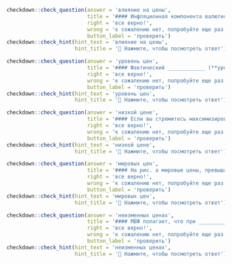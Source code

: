 ```r
checkdown::check_question(answer = 'влияние на цены', 
                          title = '#### Инфляционная компонента валютного канала характеризует то, как изменение курса валюты отражается на стоимости экспортных и импортных товаров (непосредственное ____________ (**влияние, на, цена**)).',
                          right = 'все верно!', 
                          wrong = 'к сожалению нет, попробуйте еще раз...',
                          button_label = 'проверить')
checkdown::check_hint(hint_text = 'влияние на цены',
                      hint_title = '🔎 Нажмите, чтобы посмотреть ответ')
```

```r
checkdown::check_question(answer = 'уровень цен', 
                          title = '#### Фактический ____________ (**уровень, цена**) оказывается выше ожидаемого уровня цен.',
                          right = 'все верно!', 
                          wrong = 'к сожалению нет, попробуйте еще раз...',
                          button_label = 'проверить')
checkdown::check_hint(hint_text = 'уровень цен',
                      hint_title = '🔎 Нажмите, чтобы посмотреть ответ')
```

```r
checkdown::check_question(answer = 'низкой цене', 
                          title = '#### Если вы стремитесь максимизировать чистую выгоду от покупки товара, вам лучше купить меньшее количество товара, но по более ____________ (**низкий, цена**).',
                          right = 'все верно!', 
                          wrong = 'к сожалению нет, попробуйте еще раз...',
                          button_label = 'проверить')
checkdown::check_hint(hint_text = 'низкой цене',
                      hint_title = '🔎 Нажмите, чтобы посмотреть ответ')
```

```r
checkdown::check_question(answer = 'мировых цен', 
                          title = '#### На рис. а мировые цены, превышающие внутреннюю цен) в 1 дол., приводят к внутренним излишкам аяюминия. Как показано на кривой предложения экспорта на рис. 6, эти излишки экспортируются. Недостаточный объем алюминия возникает при ____________ (**мировой, цена**)ах ниже 1 дол. (рис. а). Этот объем восполняется импортом алюминия (рис. 6). Кривая предложения экспорта отражает прямую связь между мировыми ценами и американским экспортом; кривая спроса на импорт отражает обратную связь между мировыми ценами',
                          right = 'все верно!', 
                          wrong = 'к сожалению нет, попробуйте еще раз...',
                          button_label = 'проверить')
checkdown::check_hint(hint_text = 'мировых цен',
                      hint_title = '🔎 Нажмите, чтобы посмотреть ответ')
```

```r
checkdown::check_question(answer = 'неизменных ценах', 
                          title = '#### МВФ полагает, что при ____________ (**неизменный, цена**) на нефть будет падать долгосрочный темп роста российской экономики.',
                          right = 'все верно!', 
                          wrong = 'к сожалению нет, попробуйте еще раз...',
                          button_label = 'проверить')
checkdown::check_hint(hint_text = 'неизменных ценах',
                      hint_title = '🔎 Нажмите, чтобы посмотреть ответ')
```

